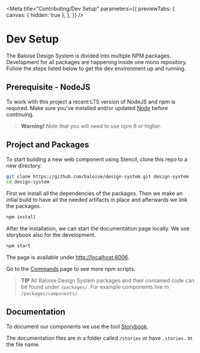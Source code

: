 
<Meta
  title="Contributing/Dev Setup"
  parameters={{
    previewTabs: {
      canvas: { hidden: true },
    },
  }}
/>

# Dev Setup

The Baloise Design System is divided into multiple NPM packages. Development for all packages are happening inside one mono repository. Follow the steps listed below to get the dev environment up and running.

## Prerequisite - NodeJS

To work with this project a recent LTS version of NodeJS and npm is required. Make sure you've installed and/or updated [Node](https://nodejs.org/en/) before continuing.

> **Warning!**
> Note that you will need to use npm 8 or higher.

## Project and Packages

To start building a new web component using Stencil, clone this repo to a new directory:

```bash
git clone https://github.com/baloise/design-system.git design-system
cd design-system
```

First we install all the dependencies of the packages. Then we make an intial build to have all the needed artifacts in place and afterwards we link the packages.

```bash
npm install
```

After the installation, we can start the documentation page locally. We use storybook also for the development.

```bash
npm start
```

The page is available under [http://localhost:6006](http://localhost:6006).

Go to the [Commands](?path=/docs/contributing-commands--page) page to see more npm scripts.

> **TIP**
> All Baloise Design System packages and their contained code can be found under `/packages/`. For example components live in `/packages/components/`.

## Documentation

To document our components we use the tool [Storybook](https://storybook.js.org/).

The documentation files are in a folder called `/stories` or have `.stories.` in the file name.

<bal-doc-github link="/stories/contributing/02-dev-setup.stories.mdx"></bal-doc-github>
